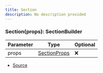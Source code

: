 ```yaml
---
title: Section
description: No description provided
---
```



### Section(props): SectionBuilder

| Parameter | Type | Optional |
| ----------- | ----------- | ----------- |
| props | [SectionProps](/docs/api-reference/types/SectionProps) | ❌ |


- [Source](https://github.com/underctrl-io/commandkit/blob/e7997746676c2b18be64230c918cb998973d18b5/packages/commandkit/src/components/v2/section.ts#L14)